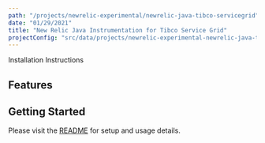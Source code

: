 ```yaml
---
path: "/projects/newrelic-experimental/newrelic-java-tibco-servicegrid"
date: "01/29/2021"
title: "New Relic Java Instrumentation for Tibco Service Grid"
projectConfig: "src/data/projects/newrelic-experimental-newrelic-java-tibco-servicegrid.json"
---
```


<!-- Imports must occur at the top of the file -->



<Link to="https://github.com/newrelic-experimental/newrelic-java-tibco-servicegrid">Installation Instructions</Link>

## Features



## Getting Started

Please visit the [README](https://github.com/newrelic-experimental/newrelic-java-tibco-servicegrid#readme) for setup and usage details.
